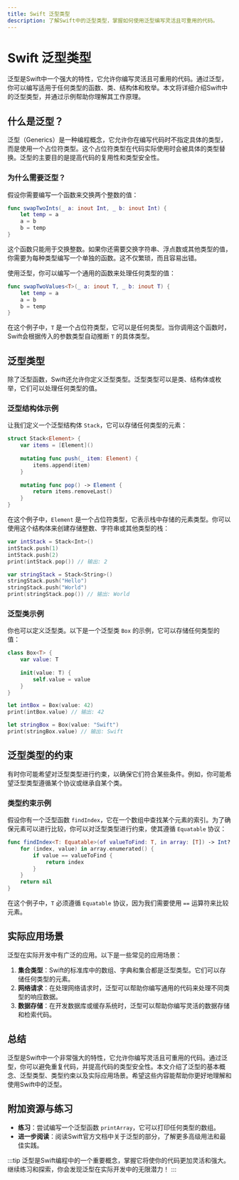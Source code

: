 ```yaml
---
title: Swift 泛型类型
description: 了解Swift中的泛型类型，掌握如何使用泛型编写灵活且可重用的代码。
---
```


# Swift 泛型类型

泛型是Swift中一个强大的特性，它允许你编写灵活且可重用的代码。通过泛型，你可以编写适用于任何类型的函数、类、结构体和枚举。本文将详细介绍Swift中的泛型类型，并通过示例帮助你理解其工作原理。

## 什么是泛型？

泛型（Generics）是一种编程概念，它允许你在编写代码时不指定具体的类型，而是使用一个占位符类型。这个占位符类型在代码实际使用时会被具体的类型替换。泛型的主要目的是提高代码的复用性和类型安全性。

### 为什么需要泛型？

假设你需要编写一个函数来交换两个整数的值：

```swift
func swapTwoInts(_ a: inout Int, _ b: inout Int) {
    let temp = a
    a = b
    b = temp
}
```

这个函数只能用于交换整数。如果你还需要交换字符串、浮点数或其他类型的值，你需要为每种类型编写一个单独的函数。这不仅繁琐，而且容易出错。

使用泛型，你可以编写一个通用的函数来处理任何类型的值：

```swift
func swapTwoValues<T>(_ a: inout T, _ b: inout T) {
    let temp = a
    a = b
    b = temp
}
```

在这个例子中，`T` 是一个占位符类型，它可以是任何类型。当你调用这个函数时，Swift会根据传入的参数类型自动推断 `T` 的具体类型。

## 泛型类型

除了泛型函数，Swift还允许你定义泛型类型。泛型类型可以是类、结构体或枚举，它们可以处理任何类型的值。

### 泛型结构体示例

让我们定义一个泛型结构体 `Stack`，它可以存储任何类型的元素：

```swift
struct Stack<Element> {
    var items = [Element]()
    
    mutating func push(_ item: Element) {
        items.append(item)
    }
    
    mutating func pop() -> Element {
        return items.removeLast()
    }
}
```

在这个例子中，`Element` 是一个占位符类型，它表示栈中存储的元素类型。你可以使用这个结构体来创建存储整数、字符串或其他类型的栈：

```swift
var intStack = Stack<Int>()
intStack.push(1)
intStack.push(2)
print(intStack.pop()) // 输出: 2

var stringStack = Stack<String>()
stringStack.push("Hello")
stringStack.push("World")
print(stringStack.pop()) // 输出: World
```

### 泛型类示例

你也可以定义泛型类。以下是一个泛型类 `Box` 的示例，它可以存储任何类型的值：

```swift
class Box<T> {
    var value: T
    
    init(value: T) {
        self.value = value
    }
}

let intBox = Box(value: 42)
print(intBox.value) // 输出: 42

let stringBox = Box(value: "Swift")
print(stringBox.value) // 输出: Swift
```

## 泛型类型的约束

有时你可能希望对泛型类型进行约束，以确保它们符合某些条件。例如，你可能希望泛型类型遵循某个协议或继承自某个类。

### 类型约束示例

假设你有一个泛型函数 `findIndex`，它在一个数组中查找某个元素的索引。为了确保元素可以进行比较，你可以对泛型类型进行约束，使其遵循 `Equatable` 协议：

```swift
func findIndex<T: Equatable>(of valueToFind: T, in array: [T]) -> Int? {
    for (index, value) in array.enumerated() {
        if value == valueToFind {
            return index
        }
    }
    return nil
}
```

在这个例子中，`T` 必须遵循 `Equatable` 协议，因为我们需要使用 `==` 运算符来比较元素。

## 实际应用场景

泛型在实际开发中有广泛的应用。以下是一些常见的应用场景：

1. **集合类型**：Swift的标准库中的数组、字典和集合都是泛型类型。它们可以存储任何类型的元素。
2. **网络请求**：在处理网络请求时，泛型可以帮助你编写通用的代码来处理不同类型的响应数据。
3. **数据存储**：在开发数据库或缓存系统时，泛型可以帮助你编写灵活的数据存储和检索代码。

## 总结

泛型是Swift中一个非常强大的特性，它允许你编写灵活且可重用的代码。通过泛型，你可以避免重复代码，并提高代码的类型安全性。本文介绍了泛型的基本概念、泛型类型、类型约束以及实际应用场景。希望这些内容能帮助你更好地理解和使用Swift中的泛型。

## 附加资源与练习

- **练习**：尝试编写一个泛型函数 `printArray`，它可以打印任何类型的数组。
- **进一步阅读**：阅读Swift官方文档中关于泛型的部分，了解更多高级用法和最佳实践。

:::tip
泛型是Swift编程中的一个重要概念，掌握它将使你的代码更加灵活和强大。继续练习和探索，你会发现泛型在实际开发中的无限潜力！
:::